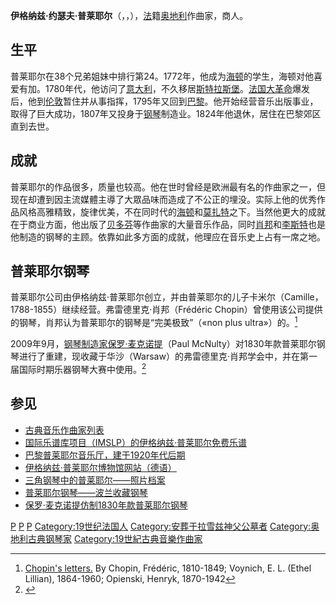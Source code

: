 {{refimprove|time=2015-12-03}}

{{Infobox classical
| 中文名 = 普莱耶尔
| 画像 = J. Pleyel.jpg
| 附注 =      
| 原文名 = Ignaz Josef Pleyel<br >Ignace Joseph Pleyel
| 国别 = 奥地利   
| 出生日期 = 1757年6月18日
| 出生地 = [[神聖羅馬帝國|神聖羅馬帝國]][[奧地利大公國|奧地利大公國]]鲁博斯塔尔
| 逝世日期 = 1831年11月14日(74歲)
| 逝世地 = [[七月王朝|法國]][[巴黎|巴黎]]
| 所属时期 = 古典主义
| 所属乐派 = 
| 擅长作品类型 = 管弦乐，室内乐
| 代表作 = 40余部交响曲，六部交响协奏曲，五部大提琴协奏曲，大量各种体裁的室内乐
| 师从 = [[万哈尔|万哈尔]]，[[海顿|海顿]]
| 学生 = 
| 官方网站 = 
}}

'''伊格纳兹·约瑟夫·普莱耶尔'''（{{lang-de|'''Ignaz Josef Pleyel'''}}，{{lang-fr|'''Ignace Joseph Pleyel'''}}，{{bd|1757年|6月18日|1831年|11月14日}}），[[法国|法]]籍[[奥地利|奥地利]]作曲家，商人。

==生平==
普莱耶尔在38个兄弟姐妹中排行第24。1772年，他成为[[海顿|海顿]]的学生，海顿对他喜爱有加。1780年代，他访问了[[意大利|意大利]]，不久移居[[斯特拉斯堡|斯特拉斯堡]]。[[法国大革命|法国大革命]]爆发后，他到[[伦敦|伦敦]]暂住并从事指挥，1795年又回到[[巴黎|巴黎]]。他开始经营音乐出版事业，取得了巨大成功，1807年又投身于[[钢琴|钢琴]]制造业。1824年他退休，居住在巴黎郊区直到去世。

==成就==
普莱耶尔的作品很多，质量也较高。他在世时曾经是欧洲最有名的作曲家之一，但现在却遭到因主流媒體主導了大眾品味而造成了不公正的埋没。实际上他的优秀作品风格高雅精致，旋律优美，不在同时代的[[海顿|海顿]]和[[莫扎特|莫扎特]]之下。当然他更大的成就在于商业方面，他出版了[[贝多芬|贝多芬]]等作曲家的大量音乐作品，同时[[肖邦|肖邦]]和[[李斯特·费伦茨|李斯特]]也是他制造的钢琴的主顾。依靠如此多方面的成就，他理应在音乐史上占有一席之地。

== 普莱耶尔钢琴 ==
普莱耶尔公司由伊格纳兹·普莱耶尔创立，并由普莱耶尔的儿子卡米尔（Camille，1788-1855）继续经营。弗雷德里克·肖邦（Frédéric Chopin）曾使用该公司提供的钢琴，肖邦认为普莱耶尔的钢琴是“完美极致”（«non plus ultra»）的。<ref>[https://archive.org/details/chopinsletters00chop/page/158/mode/2up?q=non+plus+ultra Chopin's letters.] By Chopin, Frédéric, 1810-1849; Voynich, E. L. (Ethel Lillian), 1864-1960; Opienski, Henryk, 1870-1942</ref>

2009年9月，[[保罗·麦克诺提|钢琴制造家保罗·麦克诺提]]（Paul McNulty）对1830年款普莱耶尔钢琴进行了重建，现收藏于华沙（Warsaw）的弗雷德里克·肖邦学会中，并在第一届国际时期乐器钢琴大赛中使用。<ref>{{Cite web|title=I Międzynarodowy Konkurs Chopinowski na Instrumentach Historycznych|url=http://iccpi.eu/en/pianos/others|access-date=2021-06-28|work=iccpi.eu|language=en|archive-date=2021-05-25|archive-url=https://web.archive.org/web/20210525135201/http://iccpi.eu/en/pianos/others}}</ref>

== 参见 ==
* [[古典音乐作曲家列表|古典音乐作曲家列表]]
*[[scores:Category:Pleyel,_Ignace_Joseph|国际乐谱库项目（IMSLP）的伊格纳兹·普莱耶尔免费乐谱]]
*[https://www.sallepleyel.com/ 巴黎普莱耶尔音乐厅，建于1920年代后期] {{Wayback|url=https://www.sallepleyel.com/ |date=20210701142029 }}
*[https://www.pleyel.at/ 伊格纳兹·普莱耶尔博物馆网站（德语）] {{Wayback|url=https://www.pleyel.at/ |date=20210727072849 }}
*[http://hammerfluegel.info/ 三角钢琴中的普莱耶尔——照片档案] {{Wayback|url=http://hammerfluegel.info/ |date=20210304040331 }}
*[http://www.fortepian.instrumenty.edu.pl/en/pianos-/categories/manufacturer/42 普莱耶尔钢琴——波兰收藏钢琴] {{Wayback|url=http://www.fortepian.instrumenty.edu.pl/en/pianos-/categories/manufacturer/42 |date=20210525141359 }}
*[https://www.fortepiano.eu/pleyel-1830/ 保罗·麦克诺提仿制1830年款普莱耶尔钢琴] {{Wayback|url=https://www.fortepiano.eu/pleyel-1830/ |date=20210624205911 }}

{{Authority control}}
{{DEFAULTSORT:Pleyel, Ignaz}}
[[Category:奧地利作曲家|P]]
[[Category:法国作曲家|P]]
[[Category:古典主义作曲家|P]]
[[Category:19世纪法国人|Category:19世纪法国人]]
[[Category:安葬于拉雪兹神父公墓者|Category:安葬于拉雪兹神父公墓者]]
[[Category:奥地利古典钢琴家|Category:奥地利古典钢琴家]]
[[Category:19世紀古典音樂作曲家|Category:19世紀古典音樂作曲家]]